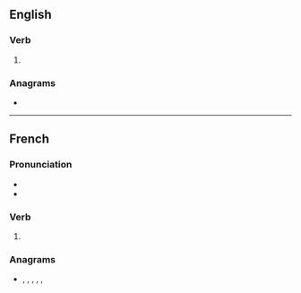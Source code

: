 ==English==

===Verb===
{{head|en|verb form}}

# {{en-third-person singular of|coure}}

===Anagrams===
* {{anagrams|en|a=ceorsu|'course|Couser|Crouse|Crusoe|cerous|course|crouse|source}}

----

==French==

===Pronunciation===
* {{IPA|fr|/kuʁ/}}
* {{homophones|fr|cour|coure|courent|courre|cours|court|courts}}

===Verb===
{{head|fr|verb form}}

# {{inflection of|fr|courir||2|s|pres|subj}}

===Anagrams===
* {{l|fr|coeurs}}, {{l|fr|cœurs}}, {{l|fr|course}}, {{l|fr|coursé}}, {{l|fr|écrous}}, {{l|fr|source}}